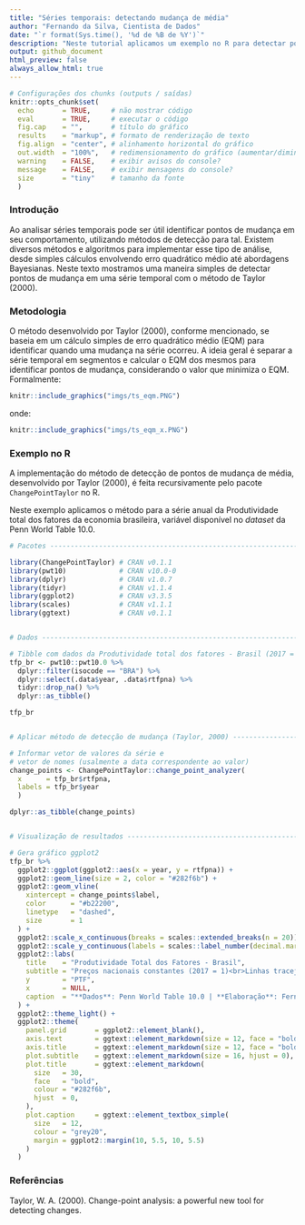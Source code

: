 ```yaml
---
title: "Séries temporais: detectando mudança de média"
author: "Fernando da Silva, Cientista de Dados"
date: "`r format(Sys.time(), '%d de %B de %Y')`" 
description: "Neste tutorial aplicamos um exemplo no R para detectar pontos de mudança de média em séries temporais."
output: github_document
html_preview: false
always_allow_html: true
---
```


```r
# Configurações dos chunks (outputs / saídas)
knitr::opts_chunk$set(
  echo       = TRUE,     # não mostrar código
  eval       = TRUE,     # executar o código
  fig.cap    = "",       # título do gráfico
  results    = "markup", # formato de renderização de texto
  fig.align  = "center", # alinhamento horizontal do gráfico
  out.width  = "100%",   # redimensionamento do gráfico (aumentar/diminuir em %)
  warning    = FALSE,    # exibir avisos do console?
  message    = FALSE,    # exibir mensagens do console?
  size       = "tiny"    # tamanho da fonte
  )
```


### Introdução

Ao analisar séries temporais pode ser útil identificar pontos de mudança em seu comportamento, utilizando métodos de detecção para tal. Existem diversos métodos e algoritmos para implementar esse tipo de análise, desde simples cálculos envolvendo erro quadrático médio até abordagens Bayesianas. Neste texto mostramos uma maneira simples de detectar pontos de mudança em uma série temporal com o método de Taylor (2000).

### Metodologia

O método desenvolvido por Taylor (2000), conforme mencionado, se baseia em um cálculo simples de erro quadrático médio (EQM) para identificar quando uma mudança na série ocorreu. A ideia geral é separar a série temporal em segmentos e calcular o EQM dos mesmos para identificar pontos de mudança, considerando o valor que minimiza o EQM. Formalmente:

```r
knitr::include_graphics("imgs/ts_eqm.PNG")
```

onde:

```r
knitr::include_graphics("imgs/ts_eqm_x.PNG")
```


### Exemplo no R

A implementação do método de detecção de pontos de mudança de média, desenvolvido por Taylor (2000), é feita recursivamente pelo pacote `ChangePointTaylor` no R.

Neste exemplo aplicamos o método para a série anual da Produtividade total dos fatores da economia brasileira, variável disponível no *dataset* da Penn World Table 10.0.

```r
# Pacotes -----------------------------------------------------------------

library(ChangePointTaylor) # CRAN v0.1.1
library(pwt10)             # CRAN v10.0-0
library(dplyr)             # CRAN v1.0.7
library(tidyr)             # CRAN v1.1.4
library(ggplot2)           # CRAN v3.3.5
library(scales)            # CRAN v1.1.1
library(ggtext)            # CRAN v0.1.1


# Dados -------------------------------------------------------------------

# Tibble com dados da Produtividade total dos fatores - Brasil (2017 = 1)
tfp_br <- pwt10::pwt10.0 %>%
  dplyr::filter(isocode == "BRA") %>%
  dplyr::select(.data$year, .data$rtfpna) %>%
  tidyr::drop_na() %>%
  dplyr::as_tibble()

tfp_br


# Aplicar método de detecção de mudança (Taylor, 2000) --------------------

# Informar vetor de valores da série e
# vetor de nomes (usalmente a data correspondente ao valor)
change_points <- ChangePointTaylor::change_point_analyzer(
  x      = tfp_br$rtfpna,
  labels = tfp_br$year
  )

dplyr::as_tibble(change_points)


# Visualização de resultados ----------------------------------------------

# Gera gráfico ggplot2
tfp_br %>%
  ggplot2::ggplot(ggplot2::aes(x = year, y = rtfpna)) +
  ggplot2::geom_line(size = 2, color = "#282f6b") +
  ggplot2::geom_vline(
    xintercept = change_points$label,
    color      = "#b22200",
    linetype   = "dashed",
    size       = 1
  ) +
  ggplot2::scale_x_continuous(breaks = scales::extended_breaks(n = 20)) +
  ggplot2::scale_y_continuous(labels = scales::label_number(decimal.mark = ",", accuracy = 0.1)) +
  ggplot2::labs(
    title    = "Produtividade Total dos Fatores - Brasil",
    subtitle = "Preços nacionais constantes (2017 = 1)<br>Linhas tracejadas indicam pontos de mudança de média (Taylor, 2000)",
    y        = "PTF",
    x        = NULL,
    caption  = "**Dados**: Penn World Table 10.0 | **Elaboração**: Fernando da Silva"
  ) +
  ggplot2::theme_light() +
  ggplot2::theme(
    panel.grid       = ggplot2::element_blank(),
    axis.text        = ggtext::element_markdown(size = 12, face = "bold"),
    axis.title       = ggtext::element_markdown(size = 12, face = "bold"),
    plot.subtitle    = ggtext::element_markdown(size = 16, hjust = 0),
    plot.title       = ggtext::element_markdown(
      size   = 30,
      face   = "bold",
      colour = "#282f6b",
      hjust  = 0,
    ),
    plot.caption     = ggtext::element_textbox_simple(
      size   = 12,
      colour = "grey20",
      margin = ggplot2::margin(10, 5.5, 10, 5.5)
    )
  )
```


### Referências

Taylor, W. A. (2000). Change-point analysis: a powerful new tool for detecting changes.
